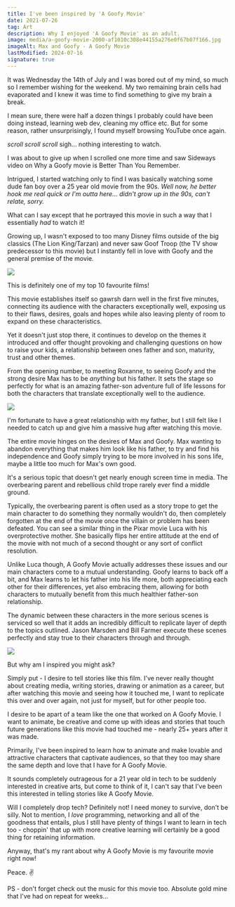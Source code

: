 ```yaml
---
title: I've been inspired by 'A Goofy Movie'
date: 2021-07-26
tag: Art
description: Why I enjoyed 'A Goofy Movie' as an adult.
image: media/a-goofy-movie-2000-af1010c308e44155a276e0f67b07f166.jpg
imageAlt: Max and Goofy - A Goofy Movie
lastModified: 2024-07-16
signature: true
---
```


It was Wednesday the 14th of July and I was bored out of my mind, so much so I remember wishing for the weekend. My two remaining brain cells had evaporated and I knew it was time to find something to give my brain a break.

I mean sure, there were half a dozen things I probably could have been doing instead, learning web dev, cleaning my office etc. But for some reason, rather unsurprisingly, I found myself browsing YouTube once again.

_scroll_ _scroll_ _scroll_ sigh... nothing interesting to watch.

I was about to give up when I scrolled one more time and saw Sideways video on Why a Goofy movie is Better Than You Remember.

Intrigued, I started watching only to find I was basically watching some dude fan boy over a 25 year old movie from the 90s. _Well now, he better hook me real quick or I'm outta here... didn't grow up in the 90s, can't relate, sorry._

What can I say except that he portrayed this movie in such a way that I essentially _had_ to watch it!

Growing up, I wasn't exposed to too many Disney films outside of the big classics (The Lion King/Tarzan) and never saw Goof Troop (the TV show predecessor to this movie) but I instantly fell in love with Goofy and the general premise of the movie.

![](/media/ducktales-a-goofy-movie-powerline-1213971-1280x0-1.jpeg)

This is definitely one of my top 10 favourite films!

This movie establishes itself so gawrsh darn well in the first five minutes, connecting its audience with the characters exceptionally well, exposing us to their flaws, desires, goals and hopes while also leaving plenty of room to expand on these characteristics.

Yet it doesn't just stop there, it continues to develop on the themes it introduced and offer thought provoking and challenging questions on how to raise your kids, a relationship between ones father and son, maturity, trust and other themes.

From the opening number, to meeting Roxanne, to seeing Goofy and the strong desire Max has to be _anything_ but his father. It sets the stage so perfectly for what is an amazing father-son adventure full of life lessons for both the characters that translate exceptionally well to the audience.

![](/media/a-goofy-movie-max-big-foot-and-goofy.jpg)

I'm fortunate to have a great relationship with my father, but I still felt like I needed to catch up and give him a massive hug after watching this movie.

The entire movie hinges on the desires of Max and Goofy. Max wanting to abandon everything that makes him look like his father, to try and find his independence and Goofy simply trying to be more involved in his sons life, maybe a little too much for Max's own good.

It's a serious topic that doesn't get nearly enough screen time in media. The overbearing parent and rebellious child trope rarely ever find a middle ground.

Typically, the overbearing parent is often used as a story trope to get the main character to do something they normally wouldn't do, then completely forgotten at the end of the movie once the villain or problem has been defeated. You can see a similar thing in the Pixar movie Luca with his overprotective mother. She basically flips her entire attitude at the end of the movie with not much of a second thought or any sort of conflict resolution.

Unlike Luca though, A Goofy Movie actually addresses these issues and our main characters come to a mutual understanding. Goofy learns to back off a bit, and Max learns to let his father into his life more, both appreciating each other for their differences, yet also embracing them, allowing for both characters to mutually benefit from this much healthier father-son relationship.

The dynamic between these characters in the more serious scenes is serviced so well that it adds an incredibly difficult to replicate layer of depth to the topics outlined. Jason Marsden and Bill Farmer execute these scenes perfectly and stay true to their characters through and through.

![](/media/0f92b16b782807c21c8bdae5c7316e84.jpg)

But why am I inspired you might ask?

Simply put - I desire to tell stories like this film. I've never really thought about creating media, writing stories, drawing or animation as a career, but after watching this movie and seeing how it touched me, I want to replicate this over and over again, not just for myself, but for other people too.

I desire to be apart of a team like the one that worked on A Goofy Movie. I want to animate, be creative and come up with ideas and stories that touch future generations like this movie had touched me - nearly 25+ years after it was made.

Primarily, I've been inspired to learn how to animate and make lovable and attractive characters that captivate audiences, so that they too may share the same depth and love that I have for A Goofy Movie.

It sounds completely outrageous for a 21 year old in tech to be suddenly interested in creative arts, but come to think of it, I can't say that I've been this interested in telling stories like A Goofy Movie.

Will I completely drop tech? Definitely not! I need money to survive, don't be silly. Not to mention, I _love_ programming, networking and all of the goodness that entails, plus I still have plenty of things I want to learn in tech too - choppin' that up with more creative learning will certainly be a good thing for retaining information.

Anyway, that's my rant about why A Goofy Movie is my favourite movie right now!

Peace. ✌️

PS - don't forget check out the music for this movie too. Absolute gold mine that I've had on repeat for weeks...
